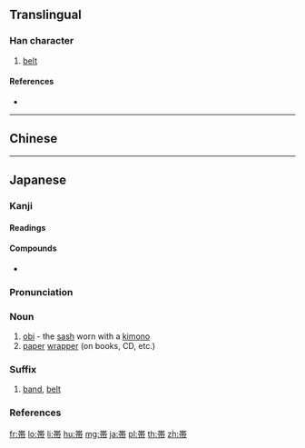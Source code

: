 {{character info/new}}
{{also|帶}}
==Translingual==
{{Han simplified forms|帶|帯|带}}

===Han character===
{{Han char|rn=50|rad=巾|as=07|sn=10|four=|canj=TJBLB,XTJBL|ids=⿳丗冖巾}}

# [[belt]]

====References====
* {{Han ref|kx=0332.121|dkj=08929|dj=0638.100|hdz=10739.120|uh=5E2F|ud=24111}}

----

==Chinese==
{{zh-see|帶|v}}

----

==Japanese==
{{ja-kanji forms|帯|帶}}

===Kanji===
{{ja-kanji|grade=4|rs=巾07|style=s|kyu=帶}}

====Readings====
{{ja-readings|goon=[[たい]] (tai)|kanon=[[たい]] (tai)|kun=[[おび]] (obi), [[おびる]] (obiru)}}

====Compounds====
* {{ja-r|貞操帯|ていそうたい|[[chastity belt]]}}

{{wikipedia|lang=ja}}
{{ja-kanjitab|おび|yomi=k}}

===Pronunciation===
{{ja-pron|yomi=k|おび|acc=1|acc_ref=DJR,NHK}}

===Noun===
{{ja-noun|おび}}

# [[obi]] - the [[sash]] worn with a [[kimono]]
# [[paper]] [[wrapper]] (on books, CD, etc.)

===Suffix===
{{ja-pos|suffix|たい}}

# [[band]], [[belt]]

===References===
<references/>

[[fr:帯]]
[[lo:帯]]
[[li:帯]]
[[hu:帯]]
[[mg:帯]]
[[ja:帯]]
[[pl:帯]]
[[th:帯]]
[[zh:帯]]